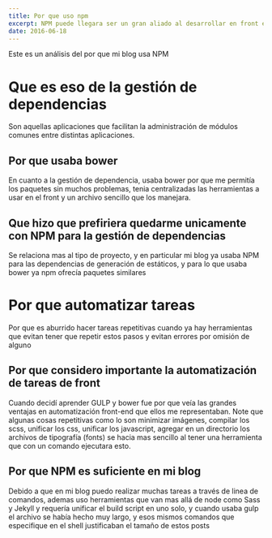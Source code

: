 ```yaml
---
title: Por que uso npm
excerpt: NPM puede llegara ser un gran aliado al desarrollar en front end, a continuación mis motivos
date: 2016-06-18
---
```


Este es un análisis del por que mi blog usa NPM

# Que es eso de la gestión de dependencias

Son aquellas aplicaciones que facilitan la administración de módulos comunes entre distintas aplicaciones.

## Por que usaba bower

En cuanto a la gestión de dependencia, usaba bower por que me permitía los paquetes sin muchos problemas, tenia centralizadas las herramientas a usar en el front y un archivo sencillo que los manejara.

## Que hizo que prefiriera quedarme unicamente con NPM para la gestión de dependencias

Se relaciona mas al tipo de proyecto, y en particular mi blog ya usaba NPM para las dependencias de generación de estáticos, y para lo que usaba bower ya npm ofrecía paquetes similares

# Por que automatizar tareas

Por que es aburrido hacer tareas repetitivas cuando ya hay herramientas que evitan tener que repetir estos pasos y evitan errores por omisión de alguno

## Por que considero importante la automatización de tareas de front

Cuando decidí aprender GULP y bower fue por que veía las grandes ventajas en automatización front-end que ellos me representaban.
Note que algunas cosas repetitivas como lo son minimizar imágenes, compilar los scss, unificar los css, unificar los javascript, agregar en un directorio los archivos de tipografía (fonts) se hacia mas sencillo al tener una herramienta que con un comando ejecutara esto.

## Por que NPM es suficiente en mi blog

Debido a que en mi blog puedo realizar muchas tareas a través de linea de comandos, ademas uso herramientas que van mas allá de node como Sass y Jekyll y requería unificar el build script en uno solo, y cuando usaba gulp el archivo se había hecho muy largo, y esos mismos comandos que especifique en el shell justificaban el tamaño de estos posts

